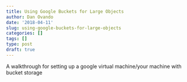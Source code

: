 ```yaml
---
title: Using Google Buckets for Large Objects
author: Dan Ovando
date: '2018-04-11'
slug: using-google-buckets-for-large-objects
categories: []
tags: []
type: post
draft: true
---
```


A walkthrough for setting up a google virtual machine/your machine with bucket storage